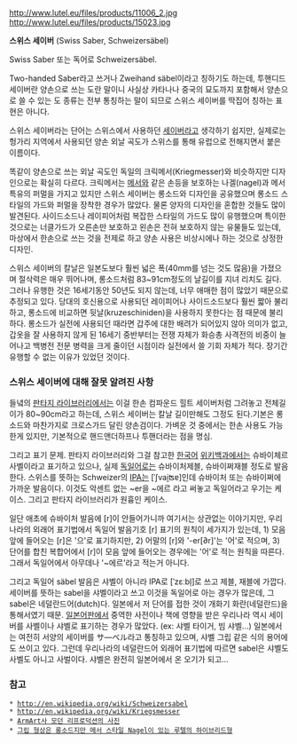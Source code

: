http://www.lutel.eu/files/products/11006_2.jpg
http://www.lutel.eu/files/products/15023.jpg


'''스위스 세이버''' (Swiss Saber, Schweizersäbel)  

Swiss Saber 또는 독어로 Schweizersäbel.

Two-handed Saber라고 쓰거나 Zweihand säbel이라고 칭하기도 하는데, 투핸디드 세이버란 양손으로 쓰는 도란 말이니 사실상 카타나나 중국의 묘도까지 포함해서 양손으로 쓸 수 있는 도 종류는 전부 통칭하는 말이 되므로 스위스 세이버를 딱집어 칭하는 표현은 아니다.

스위스 세이버라는 단어는 스위스에서 사용하던 [[세이버]]라고 생각하기 쉽지만, 실제로는 헝가리 지역에서 사용되던 양손 외날 곡도가 스위스를 통해 유럽으로 전해지면서 붙은 이름이다. 

똑같이 양손으로 쓰는 외날 곡도인 독일의 크릭메서(Kriegmesser)와 비슷하지만 디자인으로는 확실히 다르다. 크릭메서는 [[메서]]와 같은 손등을 보호하는 나겔(nagel)과 메서 특유의 퍼멀을 가지고 있지만 스위스 세이버는 롱소드와 디자인을 공유했으며 롱소드 스타일의 가드와 퍼멀을 장착한 경우가 많았다. 물론 양자의 디자인을 혼합한 것들도 많이 발견된다. 사이드소드나 레이피어처럼 복잡한 스타일의 가드도 많이 유행했으며 특이한 것으로는 너클가드가 오른손만 보호하고 왼손은 전혀 보호하지 않는 유물들도 있는데, 마상에서 한손으로 쓰는 것을 전제로 하고 양손 사용은 비상시에나 하는 것으로 상정한 디자인. 

스위스 세이버의 칼날은 일본도보다 훨씬 넓은 폭(40mm를 넘는 것도 많음)을 가졌으며 절삭력은 매우 뛰어나며, 롱소드처럼 83~91cm정도의 날길이를 지녀 리치도 길다. 그러나 유행한 것은 16세기동안 50년도 되지 않는데, 너무 애매한 점이 많았기 때문으로 추정되고 있다. 당대의 호신용으로 사용되던 레이피어나 사이드소드보다 훨씬 짧아 불리하고, 롱소드에 비교하면 뒷날(kruzeschiniden)을 사용하지 못한다는 점 때문에 불리하다. 롱소드가 실전에 사용되던 때라면 갑주에 대한 배려가 되어있지 않아 의미가 없고, 갑옷을 잘 사용하지 않게 된 16세기 중반부터는 전쟁 자체가 화승총 사격전의 비중이 늘어나고 백병전 전문 병력을 크게 줄이던 시점이라 실전에서 쓸 기회 자체가 적다. 장기간 유행할 수 없는 이유가 있었던 것이다. 



=== 스위스 세이버에 대해 잘못 알려진 사항 ===
들녘의 [[판타지 라이브러리]]에서는 이걸 한손 컴파운드 힐트 세이버처럼 그려놓고 전체길이가 80~90cm라고 하는데, 스위스 세이버는 칼날 길이만해도 그정도 된다.기본은 롱소드와 마찬가지로 크로스가드 달린 양손검이다. 가벼운 것 중에서는 한손 사용도 가능한게 있지만, 기본적으로 핸드앤더하프나 투핸더라는 점을 명심.

그리고 표기 문제. 판타지 라이브러리와 그걸 참고한 [[한국어]] [[위키백과]]에서는 슈바이체르사벨이라고 표기하고 있으나, 실제 [[독일어]]로는 슈바이처제블, 슈바이쩌재블 정도로 발음한다. 스위스를 뜻하는 Schweizer의 [[IPA]]는 [ˈʃvai̯ʦɐ]인데 슈바이처 또는 슈바이쩌에 가까운 발음이다. 이것도 악센트 없는 ~er을 ~에르 라고 써놓고 독일어라고 우기는 케이스. 그리고 판타지 라이브러리가 원흉인 케이스.

일단 애초에 슈바이처 발음에 [r]이 안들어가니까 여기서는 상관없는 이야기지만, 우리나라의 외래어 표기법에서 독일어 발음기호 [r] 표기의 원칙이 세가지가 있는데, 1) 모음 앞에 들어오는 [r]은 '으'로 표기하지만, 2) 어말의 [r]와 '-er[∂r]'는 '어'로 적으며, 3) 단어를 합친 복합어에서 [r]이 모음 앞에 들어오는 경우에는 '어'로 적는 원칙을 따른다. 그래서 독일어에서 아무데나 '~에르'라고 적는거 아니다.

그리고 독일어 säbel 발음은 샤벨이 아니라 IPA로 [ˈzɛːbl̩]로 쓰고 제블, 재블에 가깝다. 세이버를 뜻하는 sabel을 샤벨이라고 쓰고 이것을 독일어로 아는 경우가 많은데, 그 sabel은 네덜란드어(dutch)다. 일본에서 저 단어를 접한 것이 개화기 화란(네덜란드)을 통해서였기 때문. [[일본어]]판에서 중역한 사전이나 책에 영향을 받은 우리나라 역시 세이버를 사벨이나 샤벨로 표기하는 경우가 많았다. (ex: 샤벨 타이거, 빔 샤벨...) 일본에서는 여전히 서양의 세이버를 サ―ベル라고 통칭하고 있으며, 샤벨 그립 같은 식의 용어에도 쓰이고 있다. 그런데 우리나라의 네덜란드어 외래어 표기법에 따르면 sabel은 샤벨도 사벨도 아니고 사벌이다. 샤벨은 완전히 일본어에서 온 오기가 되고...

=== 참고 ===
 * http://en.wikipedia.org/wiki/Schweizersabel
 * http://en.wikipedia.org/wiki/Kriegsmesser
 * [http://www.myarmoury.com/swor_arm_ss.html ArmArt사 모던 리프로덕션의 사진]
 * [http://www.myarmoury.com/review_lut_10006.html 그립 형상은 롱소드지만 메서 스타일 Nagel이 있는 루텔의 하이브리드형]
